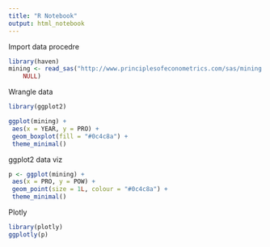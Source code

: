 ```yaml
---
title: "R Notebook"
output: html_notebook
---
```


Import data procedre
```r
library(haven)
mining <- read_sas("http://www.principlesofeconometrics.com/sas/mining.sas7bdat", 
    NULL)
```

Wrangle data
```r

library(ggplot2)

ggplot(mining) +
 aes(x = YEAR, y = PRO) +
 geom_boxplot(fill = "#0c4c8a") +
 theme_minimal()


```


ggplot2 data viz
```r
p <- ggplot(mining) +
 aes(x = PRO, y = POW) +
 geom_point(size = 1L, colour = "#0c4c8a") +
 theme_minimal()

```


Plotly
```r
library(plotly)
ggplotly(p)

```

